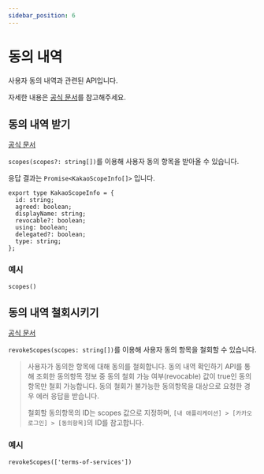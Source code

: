 ```yaml
---
sidebar_position: 6
---
```


# 동의 내역

사용자 동의 내역과 관련된 API입니다.

자세한 내용은 [공식 문서](https://developers.kakao.com/docs/latest/ko/kakaologin/ios#check-consent)를 참고해주세요.

## 동의 내역 받기

[공식 문서](https://developers.kakao.com/docs/latest/ko/kakaologin/ios#check-consent)

`scopes(scopes?: string[])`를 이용해 사용자 동의 항목을 받아올 수 있습니다.

응답 결과는 `Promise<KakaoScopeInfo[]>` 입니다.

```tsx
export type KakaoScopeInfo = {
  id: string;
  agreed: boolean;
  displayName: string;
  revocable?: boolean;
  using: boolean;
  delegated?: boolean;
  type: string;
};
```

### 예시

```tsx
scopes()
```

## 동의 내역 철회시키기

[공식 문서](https://developers.kakao.com/docs/latest/ko/kakaologin/ios#revoke-consent)

`revokeScopes(scopes: string[])`를 이용해 사용자 동의 항목을 철회할 수 있습니다.

>사용자가 동의한 항목에 대해 동의를 철회합니다.
동의 내역 확인하기 API를 통해 조회한 동의항목 정보 중 동의 철회 가능 여부(revocable) 값이 true인
동의항목만 철회 가능합니다.
동의 철회가 불가능한 동의항목을 대상으로 요청한 경우 에러 응답을 받습니다.
>
>철회할 동의항목의 ID는 scopes 값으로 지정하며, `[내 애플리케이션] > [카카오 로그인] > [동의항목]`의 ID를 참고합니다.

### 예시

```tsx
revokeScopes(['terms-of-services'])
```